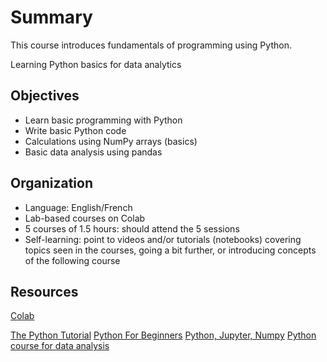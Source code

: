 # Summary {.unnumbered}

This course introduces fundamentals of programming using Python. 

Learning Python basics for data analytics

## Objectives
-	Learn basic programming with Python
-	Write basic Python code
-	Calculations using NumPy arrays (basics)
-	Basic data analysis using pandas

## Organization
-	Language: English/French
-	Lab-based courses on Colab
-	5 courses of 1.5 hours: should attend the 5 sessions
-	Self-learning: point to videos and/or tutorials (notebooks) covering topics seen in the courses, going a bit further, or introducing concepts of the following course

## Resources

[Colab](https://colab.google/notebooks/)

[The Python Tutorial](https://docs.python.org/3/tutorial/)
[Python For Beginners](https://github.com/Python-Crash-Course/Python101/tree/master?tab=readme-ov-file)
[Python, Jupyter, Numpy](https://nustat.github.io/DataScience_Intro_python/Introduction%20to%20Python%20and%20Jupyter%20Notebooks.html)
[Python course for data analysis](https://github.com/jbossios/python-tutorial/tree/master)
